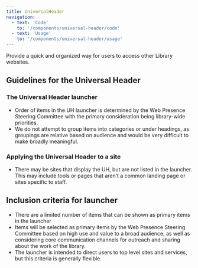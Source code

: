```yaml
---
title: UniversalHeader
navigation:
  - text: 'Code'
    to: '/components/universal-header/code'
  - text: 'Usage'
    to: '/components/universal-header/usage'
---
```



<Text lede>Provide a quick and organized way for users to access other Library websites.</Text>

## Guidelines for the Universal Header

### The Universal Header launcher
- Order of items in the UH launcher is determined by the Web Presence Steering Committee with the primary consideration being library-wide priorities.
- We do not attempt to group items into categories or under headings, as groupings are relative based on audience and would be very difficult to make broadly meaningful.

### Applying the Universal Header to a site
- There may be sites that display the UH, but are not listed in the launcher. This may include tools or pages that aren’t a common landing page or sites specific to staff.

## Inclusion criteria for launcher
- There are a limited number of items that can be shown as primary items in the launcher
- Items will be selected as primary items by the Web Presence Steering Committee based on high use and value to a broad audience, as well as considering core communication channels for outreach and sharing about the work of the library. 
- The  launcher is intended to direct users to top level sites and services, but this criteria is generally flexible. 

